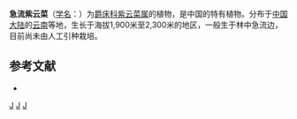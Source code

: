 {{Speciesbox 
| taxon = Strobilanthes torrentium 
| authority = R. Ben.
}}

'''急流紫云菜'''（[[学名|学名]]：{{lang|la|''Strobilanthes torrentium''}}）为[[爵床科|爵床科]][[紫云菜属|紫云菜属]]的植物，是中国的特有植物。分布于[[中国大陆|中国大陆]]的[[云南|云南]]等地，生长于海拔1,900米至2,300米的地区，一般生于林中急流边，目前尚未由人工引种栽培。

== 参考文献 ==
<div class="references-small">
* {{cite web| url =http://www.bioinfo.cn/db05/KmzwSpecies.php?action=view&id=680| title =急流紫云菜| work =《中国高等植物数据库全库》| publisher =中国科学院微生物研究所| author =昆明植物研究所| accessdate =2009-02-21| deadurl =yes| archiveurl =https://web.archive.org/web/20160305051222/http://www.bioinfo.cn/db05/KmzwSpecies.php?action=view&id=680| archivedate =2016-03-05}}
</div>
{{Taxonbar|from=Q11072701}}

[[Category:马蓝属|J]]
[[Category:中國特有植物|J]]
[[Category:云南植物|J]]